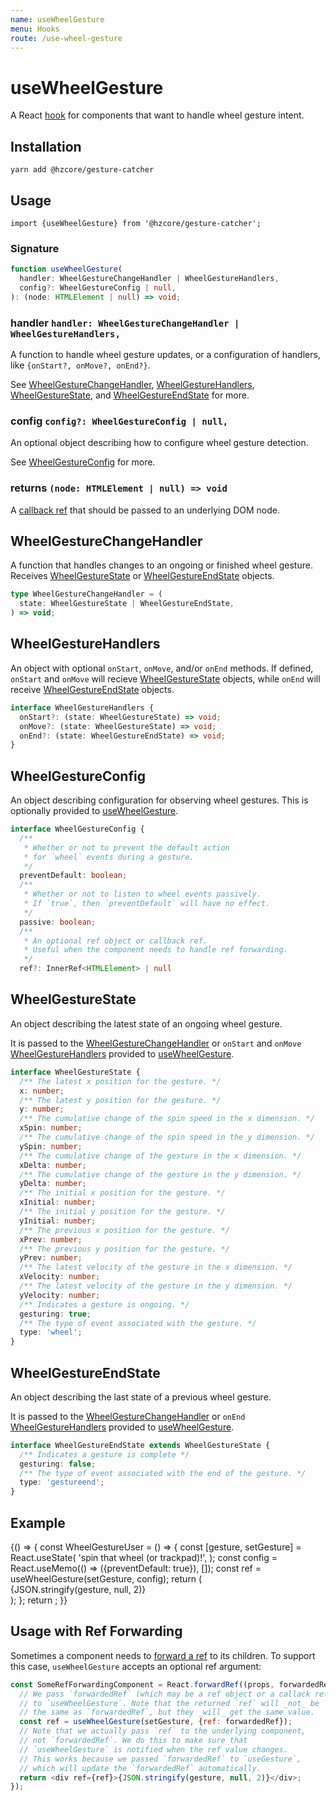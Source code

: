 ```yaml
---
name: useWheelGesture
menu: Hooks
route: /use-wheel-gesture
---
```



# useWheelGesture

A React [hook] for components that want to handle wheel gesture intent.

## Installation

```shell
yarn add @hzcore/gesture-catcher
```

## Usage

```
import {useWheelGesture} from '@hzcore/gesture-catcher';
```

### Signature

```ts
function useWheelGesture(
  handler: WheelGestureChangeHandler | WheelGestureHandlers,
  config?: WheelGestureConfig | null,
): (node: HTMLElement | null) => void;
```

### handler `handler: WheelGestureChangeHandler | WheelGestureHandlers,`

A function to handle wheel gesture updates, or a configuration of handlers,
like `{onStart?, onMove?, onEnd?}`.

See [WheelGestureChangeHandler], [WheelGestureHandlers],
[WheelGestureState], and [WheelGestureEndState] for more.

### config `config?: WheelGestureConfig | null,`

An optional object describing how to configure wheel gesture detection.

See [WheelGestureConfig] for more.

### returns `(node: HTMLElement | null) => void`

A [callback ref] that should be passed to an underlying DOM node.

## WheelGestureChangeHandler

A function that handles changes to an ongoing or finished wheel gesture.
Receives [WheelGestureState] or [WheelGestureEndState] objects.

```ts
type WheelGestureChangeHandler = (
  state: WheelGestureState | WheelGestureEndState,
) => void;
```

## WheelGestureHandlers

An object with optional `onStart`, `onMove`, and/or `onEnd` methods.
If defined, `onStart` and `onMove` will recieve [WheelGestureState] objects,
while `onEnd` will receive [WheelGestureEndState] objects.

```ts
interface WheelGestureHandlers {
  onStart?: (state: WheelGestureState) => void;
  onMove?: (state: WheelGestureState) => void;
  onEnd?: (state: WheelGestureEndState) => void;
}
```

## WheelGestureConfig

An object describing configuration for observing wheel gestures.
This is optionally provided to [useWheelGesture].

```ts
interface WheelGestureConfig {
  /**
   * Whether or not to prevent the default action
   * for `wheel` events during a gesture.
   */
  preventDefault: boolean;
  /**
   * Whether or not to listen to wheel events passively.
   * If `true`, then `preventDefault` will have no effect.
   */
  passive: boolean;
  /**
   * An optional ref object or callback ref.
   * Useful when the component needs to handle ref forwarding.
   */
  ref?: InnerRef<HTMLElement> | null
```

## WheelGestureState

An object describing the latest state of an ongoing wheel gesture.

It is passed to the [WheelGestureChangeHandler]
or `onStart` and `onMove` [WheelGestureHandlers] provided to [useWheelGesture].

```ts
interface WheelGestureState {
  /** The latest x position for the gesture. */
  x: number;
  /** The latest y position for the gesture. */
  y: number;
  /** The cumulative change of the spin speed in the x dimension. */
  xSpin: number;
  /** The cumulative change of the spin speed in the y dimension. */
  ySpin: number;
  /** The cumulative change of the gesture in the x dimension. */
  xDelta: number;
  /** The cumulative change of the gesture in the y dimension. */
  yDelta: number;
  /** The initial x position for the gesture. */
  xInitial: number;
  /** The initial y position for the gesture. */
  yInitial: number;
  /** The previous x position for the gesture. */
  xPrev: number;
  /** The previous y position for the gesture. */
  yPrev: number;
  /** The latest velocity of the gesture in the x dimension. */
  xVelocity: number;
  /** The latest velocity of the gesture in the y dimension. */
  yVelocity: number;
  /** Indicates a gesture is ongoing. */
  gesturing: true;
  /** The type of event associated with the gesture. */
  type: 'wheel';
}
```

## WheelGestureEndState

An object describing the last state of a previous wheel gesture.

It is passed to the [WheelGestureChangeHandler]
or `onEnd` [WheelGestureHandlers] provided to [useWheelGesture].

```ts
interface WheelGestureEndState extends WheelGestureState {
  /** Indicates a gesture is complete */
  gesturing: false;
  /** The type of event associated with the end of the gesture. */
  type: 'gestureend';
}
```

## Example

<Playground>
  {() => {
    const WheelGestureUser = () => {
      const [gesture, setGesture] = React.useState(
        'spin that wheel (or trackpad)!',
      );
      const config = React.useMemo(() => ({preventDefault: true}), []);
      const ref = useWheelGesture(setGesture, config);
      return (
        <div
          ref={ref}
          style={{
            display: 'flex',
            justifyContent: 'center',
            alignItems: 'center',
            width: '100%',
            height: 250,
            fontSize: '2em',
          }}
        >
          {JSON.stringify(gesture, null, 2)}
        </div>
      );
    };
    return <WheelGestureUser />;
  }}
</Playground>

## Usage with Ref Forwarding

Sometimes a component needs to [forward a ref] to its children.
To support this case, `useWheelGesture` accepts an optional ref argument:

```js
const SomeRefForwardingComponent = React.forwardRef((props, forwardedRef) => {
  // We pass `forwardedRef` (which may be a ref object or a callack ref)
  // to `useWheelGesture`. Note that the returned `ref` will _not_ be
  // the same as `forwardedRef`, but they _will_ get the same value.
  const ref = useWheelGesture(setGesture, {ref: forwardedRef});
  // Note that we actually pass `ref` to the underlying component,
  // not `forwardedRef`. We do this to make sure that
  // `useWheelGesture` is notified when the ref value changes.
  // This works because we passed `forwardedRef` to `useGesture`,
  // which will update the `forwardedRef` automatically.
  return <div ref={ref}>{JSON.stringify(gesture, null, 2)}</div>;
});
```

[hook]: https://reactjs.org/docs/hooks-overview.html
[ref]: https://reactjs.org/docs/refs-and-the-dom.html
[useref]: https://reactjs.org/docs/hooks-reference.html#useref
[callback ref]: https://reactjs.org/docs/refs-and-the-dom.html#callback-refs
[ref object]: https://reactjs.org/docs/refs-and-the-dom.html#accessing-refs
[forward a ref]: https://reactjs.org/docs/forwarding-refs.html
[usewheelgesture]: #usage
[wheelgesturechangehandler]: #wheelgesturechangehandler
[wheelgesturehandlers]: #wheelgesturehandlers
[wheelgestureconfig]: #wheelgestureconfig
[wheelgesturestate]: #wheelgesturestate
[wheelgestureendstate]: #wheelgestureendstate
